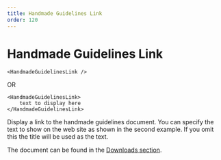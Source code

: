 ```yaml
---
title: Handmade Guidelines Link
order: 120
---
```

# Handmade Guidelines Link

```
<HandmadeGuidelinesLink />
```
OR
```
<HandmadeGuidelinesLink>
    text to display here
</HandmadeGuidelinesLink>
```
Display a link to the handmade guidelines document. You can specify the text to show on the web site as shown in the second example. If you omit this the title will be used as the text. 

The document can be found in the [Downloads section](/gently-hugged/contents/downloads/handmade-guidlelines-document/).